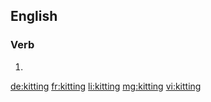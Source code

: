 ==English==

===Verb===
{{head|en}}

# {{present participle of|kit|lang=en}}

[[de:kitting]]
[[fr:kitting]]
[[li:kitting]]
[[mg:kitting]]
[[vi:kitting]]